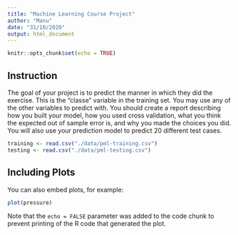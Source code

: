 ```yaml
---
title: "Machine Learning Course Project"
author: "Manu"
date: "31/10/2020"
output: html_document
---
```


```r
knitr::opts_chunk$set(echo = TRUE)
```

## Instruction
The goal of your project is to predict the manner in which they did the exercise. This is the "classe" variable in the training set. You may use any of the other variables to predict with. You should create a report describing how you built your model, how you used cross validation, what you think the expected out of sample error is, and why you made the choices you did. You will also use your prediction model to predict 20 different test cases.

```r
training <- read.csv("./data/pml-training.csv")
testing <- read.csv("./data/pml-testing.csv")
```

## Including Plots

You can also embed plots, for example:

```r
plot(pressure)
```

Note that the `echo = FALSE` parameter was added to the code chunk to prevent printing of the R code that generated the plot.
